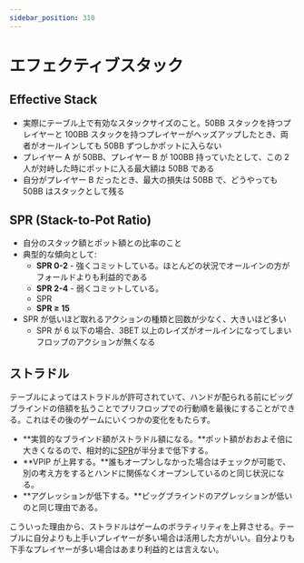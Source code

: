 ```yaml
---
sidebar_position: 310
---
```


# エフェクティブスタック

## Effective Stack

- 実際にテーブル上で有効なスタックサイズのこと。50BB スタックを持つプレイヤーと 100BB スタックを持つプレイヤーがヘッズアップしたとき、両者がオールインしても 50BB ずつしかポットに入らない
- プレイヤー A が 50BB、プレイヤー B が 100BB 持っていたとして、この 2 人が対峙した時にポットに入る最大額は 50BB である
- 自分がプレイヤー B だったとき、最大の損失は 50BB で、どうやっても 50BB はスタックとして残る

## SPR (Stack-to-Pot Ratio)

- 自分のスタック額とポット額との比率のこと
- 典型的な傾向として:
  - **SPR 0-2** - 強くコミットしている。ほとんどの状況でオールインの方がフォールドよりも利益的である
  - **SPR 2-4** - 弱くコミットしている。
  - SPR
  - **SPR ≥ 15**
- SPR が低いほど取れるアクションの種類と回数が少なく、大きいほど多い
  - SPR が 6 以下の場合、3BET 以上のレイズがオールインになってしまいフロップのアクションが無くなる

## ストラドル

テーブルによってはストラドルが許可されていて、ハンドが配られる前にビッグブラインドの倍額を払うことでプリフロップでの行動順を最後にすることができる。これはその後のゲームにいくつかの変化をもたらす。

- **実質的なブラインド額がストラドル額になる。**ポット額がおおよそ倍に大きくなるので、相対的に[SPR](https://www.notion.so/8828c04376534f1893c808ee91736eb5)が半分まで低下する。
- **VPIP が上昇する。**誰もオープンしなかった場合はチェックが可能で、別の考え方をするとハンドに関係なくオープンしているのと同じ状況になる。
- **アグレッションが低下する。**ビッグブラインドのアグレッションが低いのと同じ理由である。

こういった理由から、ストラドルはゲームのボラティリティを上昇させる。テーブルに自分よりも上手いプレイヤーが多い場合は活用した方がいい。自分よりも下手なプレイヤーが多い場合はあまり利益的とは言えない。
